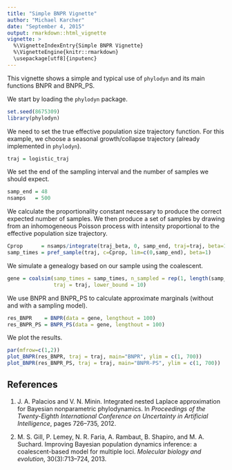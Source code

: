```yaml
---
title: "Simple BNPR Vignette"
author: "Michael Karcher"
date: "September 4, 2015"
output: rmarkdown::html_vignette
vignette: >
  %\VignetteIndexEntry{Simple BNPR Vignette}
  %\VignetteEngine{knitr::rmarkdown}
  \usepackage[utf8]{inputenc}
---
```


This vignette shows a simple and typical use of `phylodyn` and its main functions BNPR and BNPR_PS.

We start by loading the `phylodyn` package.

```r
set.seed(8675309)
library(phylodyn)
```

We need to set the true effective population size trajectory function. For this example, we choose a seasonal growth/collapse trajectory (already implemented in `phylodyn`).

```r
traj = logistic_traj
```

We set the end of the sampling interval and the number of samples we should expect.

```r
samp_end = 48
nsamps   = 500
```

We calculate the proportionality constant necessary to produce the correct expected number of samples. We then produce a set of samples by drawing from an inhomogeneous Poisson process with intensity proportional to the effective population size trajectory.

```r
Cprop      = nsamps/integrate(traj_beta, 0, samp_end, traj=traj, beta=1)$value
samp_times = pref_sample(traj, c=Cprop, lim=c(0,samp_end), beta=1)
```

We simulate a genealogy based on our sample using the coalescent.

```r
gene = coalsim(samp_times = samp_times, n_sampled = rep(1, length(samp_times)),
               traj = traj, lower_bound = 10)
```

We use BNPR and BNPR_PS to calculate approximate marginals (without and with a sampling model).

```r
res_BNPR    = BNPR(data = gene, lengthout = 100)
res_BNPR_PS = BNPR_PS(data = gene, lengthout = 100)
```

We plot the results.

```r
par(mfrow=c(1,2))
plot_BNPR(res_BNPR, traj = traj, main="BNPR", ylim = c(1, 700))
plot_BNPR(res_BNPR_PS, traj = traj, main="BNPR-PS", ylim = c(1, 700))
```

## References

1. J. A. Palacios and V. N. Minin.
Integrated nested Laplace approximation for Bayesian nonparametric phylodynamics.
In *Proceedings of the Twenty-Eighth International Conference on Uncertainty in Artificial Intelligence*, pages 726–735, 2012.

2. M. S. Gill, P. Lemey, N. R. Faria, A. Rambaut, B. Shapiro, and M. A. Suchard.
Improving Bayesian population dynamics inference: a coalescent-based model for multiple loci.
*Molecular biology and evolution*, 30(3):713–724, 2013.
